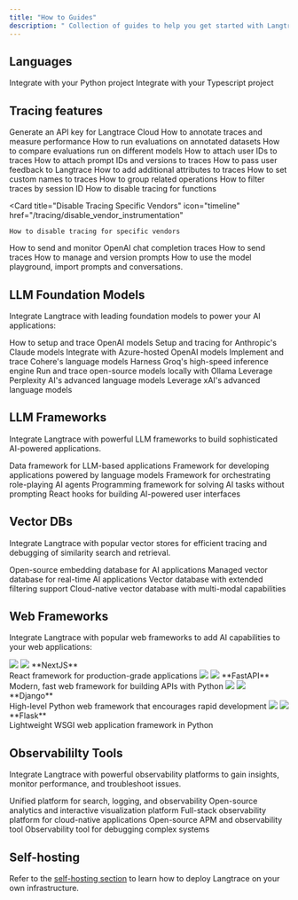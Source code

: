 ```yaml
---
title: "How to Guides"
description: " Collection of guides to help you get started with Langtrace."
---
```


## Languages

<CardGroup cols={2}>
  <Card title="Python SDK" icon="python" href="/sdk/python_sdk">
    Integrate with your Python project
  </Card>
  <Card title="Typescript SDK" icon="node-js" href="/sdk/typescript_sdk">
    Integrate with your Typescript project
  </Card>
</CardGroup>

## Tracing features

<CardGroup cols={3}>
  <Card title="Generate API Key" icon="code" href="/quickstart">
    Generate an API key for Langtrace Cloud
  </Card>
  <Card title="Annotate & Measure" icon="chart-line" href="/features/annotations">
    How to annotate traces and measure performance
  </Card>
    <Card title="Run Evaluations" icon="flask-vial" href="/features/evaluations">
    How to run evaluations on annotated datasets
  </Card>
    <Card title="Compare Evaluations" icon="code-compare" href="/features/compare-evaluations">
    How to compare evaluations run on different models
  </Card>
    <Card
    title="Attach User ID to Traces"
    icon="circle-plus"
    href="/tracing/attach_user_id"
  >
    How to attach user IDs to traces
  </Card>
  <Card
    title="Attach Prompt IDs and Versions to Traces"
    icon="circle-plus"
    href="/tracing/attach_prompt_id"
  >
    How to attach prompt IDs and versions to traces
  </Card>
  <Card
    title="Pass User Feedback"
    icon="thumbs-up"
    href="/tracing/trace_user_feedback"
  >
    How to pass user feedback to Langtrace
  </Card>
  <Card
    title="Add Additional Attributes to Traces"
    icon="circle-plus"
    href="/tracing/additional_attributes"
  >
    How to add additional attributes to traces
  </Card>
    <Card
    title="Set Custom Span Names"
    icon="layer-group"
    href="/tracing/custom_span_naming"
  >
    How to set custom names to traces
  </Card>
  <Card
    title="Group Related Operations"
    icon="layer-group"
    href="/tracing/group_traces"
  >
    How to group related operations
  </Card>
  <Card
    title="Filter by Session ID"
    icon="layer-group"
    href="/tracing/filter_by_session_id"
  >
    How to filter traces by session ID
  </Card>
  <Card
    title="Disable Tracing For Functions"
    icon="ban"
    href="/tracing/disable_function_tracing"
  >
    How to disable tracing for functions
  </Card>

  <Card
    title="Disable Tracing Specific Vendors"
    icon="timeline"
    href="/tracing/disable_vendor_instrumentation"
  >
    How to disable tracing for specific vendors
  </Card>
  <Card
    title="Send OpenAI Chat Completion Traces"
    icon="message-bot"
    href="/tracing/openai/chat-completion"
  >
    How to send and monitor OpenAI chat completion traces
  </Card>
  <Card
    title="How to Send Traces"
    icon="code"
    href="/tracing/send_traces"
  >
    How to send traces
  </Card>
  <Card
    title="Manage & Version Prompts"
    icon="robot"
    href="/features/manage_prompts"
  >
    How to manage and version prompts
  </Card>
  <Card
    title="Model Playground"
    icon="play"
    href="/features/playground"
  >
    How to use the model playground, import prompts and conversations.
  </Card>
</CardGroup>

## LLM Foundation Models

Integrate Langtrace with leading foundation models to power your AI applications:

<CardGroup cols={3}>
  <Card
    title="OpenAI"
    icon="circle-half-stroke"
    href="/supported-integrations/llm-tools/openai"
  >
    How to setup and trace OpenAI models
  </Card>
  <Card
    title="Anthropic"
    icon="robot"
    href="/supported-integrations/llm-tools/anthropic"
  >
    Setup and tracing for Anthropic's Claude models
  </Card>
  <Card
    title="Azure OpenAI"
    icon="microsoft"
    href="/supported-integrations/llm-tools/azure-openai"
  >
    Integrate with Azure-hosted OpenAI models
  </Card>
  <Card title="Cohere" icon="c" href="/supported-integrations/llm-tools/cohere">
    Implement and trace Cohere's language models
  </Card>
  <Card title="Groq" icon="bolt" href="/supported-integrations/llm-tools/groq">
    Harness Groq's high-speed inference engine
  </Card>
  <Card
    title="Ollama"
    icon="laptop-code"
    href="/supported-integrations/llm-tools/ollama"
  >
    Run and trace open-source models locally with Ollama
  </Card>
  <Card
    title="Perplexity"
    icon="brain"
    href="/supported-integrations/llm-tools/perplexity"
  >
    Leverage Perplexity AI's advanced language models
  </Card>
  <Card title="xAI" icon="x" href="/supported-integrations/llm-tools/xai">
    Leverage xAI's advanced language models
  </Card>
</CardGroup>

## LLM Frameworks

Integrate Langtrace with powerful LLM frameworks to build sophisticated AI-powered applications.

<Accordion title="Supported LLM Frameworks">
  <CardGroup cols={2}>
    <Card
      title="LlamaIndex"
      icon="database"
      href="/supported-integrations/llm-frameworks/llamaindex"
    >
      Data framework for LLM-based applications
    </Card>
    <Card
      title="LangChain"
      icon="link-simple"
      href="/supported-integrations/llm-frameworks/langchain"
    >
      Framework for developing applications powered by language models
    </Card>
    <Card
      title="CrewAI"
      icon="users-gear"
      href="/supported-integrations/llm-frameworks/crewai"
    >
      Framework for orchestrating role-playing AI agents
    </Card>
    <Card
      title="DSPy"
      icon="wand-magic-sparkles"
      href="/supported-integrations/llm-frameworks/dspy"
    >
      Programming framework for solving AI tasks without prompting
    </Card>
    <Card
      title="Vercel AI SDK"
      icon="triangle"
      href="/supported-integrations/llm-frameworks/vercelaisdk"
    >
      React hooks for building AI-powered user interfaces
    </Card>
  </CardGroup>
</Accordion>

## Vector DBs

Integrate Langtrace with popular vector stores for efficient tracing and debugging of similarity search and retrieval.

<Accordion title="Supported Vector Databases">

<CardGroup cols={2}>
  <Card
    title="ChromaDB"
    icon="database"
    href="/supported-integrations/vector-stores/chromadb"
  >
    Open-source embedding database for AI applications
  </Card>
  <Card
    title="Pinecone"
    icon="magnifying-glass-chart"
    href="/supported-integrations/vector-stores/pinecone"
  >
    Managed vector database for real-time AI applications
  </Card>
  <Card
    title="Qdrant"
    icon="atom"
    href="/supported-integrations/vector-stores/qdrant"
  >
    Vector database with extended filtering support
  </Card>
  <Card
    title="Weaviate"
    icon="wave-square"
    href="/supported-integrations/vector-stores/weaviate"
  >
    Cloud-native vector database with multi-modal capabilities
  </Card>
</CardGroup>
</Accordion>

## Web Frameworks

Integrate Langtrace with popular web frameworks to add AI capabilities to your web applications:

<Accordion title="Supported Web Frameworks">
<CardGroup cols={2}>
	<Card href="/supported-integrations/web-frameworks/nextjs">
    <img className="block h-8 w-8 dark:hidden" src="/images/nextjs-icon-light.svg" />
    <img className="hidden h-8 w-8 dark:block" src="/images/nextjs-icon.svg" />
    **NextJS**<br />
    React framework for production-grade applications
  </Card>
  <Card href="/supported-integrations/web-frameworks/fastapi">
    <img className="block h-8 w-8 dark:hidden" src="/images/fastapi-icon-light.svg" />
    <img className="hidden h-8 w-8 dark:block" src="/images/fastapi-icon.svg" />
    **FastAPI**<br />
    Modern, fast web framework for building APIs with Python
  </Card>
  <Card href="/supported-integrations/web-frameworks/django">
    <img className="block h-8 w-8 dark:hidden" src="/images/django-icon-light.svg" />
    <img className="hidden h-8 w-8 dark:block" src="/images/django-icon.svg" />
    **Django**<br />
    High-level Python web framework that encourages rapid development
  </Card>
  <Card href="/supported-integrations/web-frameworks/flask">
    <img className="block h-8 w-8 dark:hidden" src="/images/flask-icon-light.svg" />
    <img className="hidden h-8 w-8 dark:block" src="/images/flask-icon.svg" />
    **Flask**<br />
    Lightweight WSGI web application framework in Python
  </Card>

</CardGroup>
</Accordion>

## Observabililty Tools

Integrate Langtrace with powerful observability platforms to gain insights, monitor performance, and troubleshoot issues.

<Accordion title="Observablity Backend Tools">
  <CardGroup cols={2}>
    <Card
      title="Elastic"
      icon="elephant"
      href="/supported-integrations/observability-tools/elastic"
    >
      Unified platform for search, logging, and observability
    </Card>
    <Card
      title="Grafana"
      icon="chart-line"
      href="/supported-integrations/observability-tools/grafana"
    >
      Open-source analytics and interactive visualization platform
    </Card>
    <Card
      title="New Relic"
      icon="glasses"
      href="/supported-integrations/observability-tools/newrelic"
    >
      Full-stack observability platform for cloud-native applications
    </Card>
    <Card
      title="SigNoz"
      icon="signal-stream"
      href="/supported-integrations/observability-tools/signoz"
    >
      Open-source APM and observability tool
    </Card>
    <Card
      title="Honeycomb"
      icon="hexagon"
      href="/supported-integrations/observability-tools/honeycomb"
    >
      Observability tool for debugging complex systems
    </Card>
  </CardGroup>
</Accordion>

## Self-hosting

Refer to the [self-hosting section](/hosting/overview) to learn how to deploy Langtrace on your own infrastructure.
